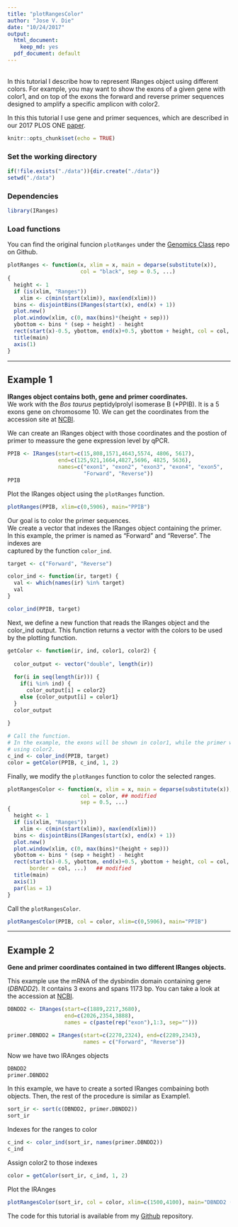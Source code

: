 ```yaml
---
title: "plotRangesColor"
author: "Jose V. Die"
date: "10/24/2017"
output:
  html_document: 
    keep_md: yes
  pdf_document: default
---
```

<br> 
In this tutorial I describe how to represent IRanges object using different colors. 
For example, you may want to show the exons of a given gene with color1, and on 
top of the exons the forward and reverse primer sequences designed to amplify a 
specific amplicon with color2. 


In this this tutorial I use gene and primer sequences, which are described in 
our 2017 PLOS ONE [paper](http://journals.plos.org/plosone/article?id=10.1371/journal.pone.0172674).    

```r
knitr::opts_chunk$set(echo = TRUE)
```

### Set the working directory
```r
if(!file.exists("./data")){dir.create("./data")}
setwd("./data")
```

### Dependencies
```r
library(IRanges)
```

### Load functions
You can find the original funcion `plotRanges` under the [Genomics Class](https://github.com/genomicsclass/ph525x/blob/master/R/plotRanges.R) repo on 
Github. 
```r
plotRanges <- function(x, xlim = x, main = deparse(substitute(x)),
                       col = "black", sep = 0.5, ...)
{
  height <- 1
  if (is(xlim, "Ranges"))
    xlim <- c(min(start(xlim)), max(end(xlim)))
  bins <- disjointBins(IRanges(start(x), end(x) + 1))
  plot.new()
  plot.window(xlim, c(0, max(bins)*(height + sep)))
  ybottom <- bins * (sep + height) - height
  rect(start(x)-0.5, ybottom, end(x)+0.5, ybottom + height, col = col, ...)
  title(main)
  axis(1)
}
```

---

## Example 1
**IRanges object contains both, gene and primer coordinates.**  
We work with the *Bos taurus* peptidylprolyl isomerase B (*PPIB). It is a 5 exons gene on chromosome 10. We can get the coordinates from the accession 
site at [NCBI](https://www.ncbi.nlm.nih.gov/gene?cmd=Retrieve&dopt=full_report&list_uids=281419).   

We can create an IRanges object with those coordinates and the postion of primer 
to meassure the gene expression level by qPCR. 

```r
PPIB <- IRanges(start=c(15,808,1571,4643,5574, 4806, 5617),
                end=c(125,921,1664,4827,5696, 4825, 5636), 
                names=c("exon1", "exon2", "exon3", "exon4", "exon5",
                        "Forward", "Reverse"))
PPIB
```

Plot the IRanges object using the `plotRanges` function. 
```r
plotRanges(PPIB, xlim=c(0,5906), main="PPIB")
```

Our goal is to color the primer sequences.    
We create a vector that indexes the IRanges object containing the primer.   
In this example, the primer is named as "Forward" and "Reverse".  The indexes are  
captured by the function `color_ind`. 
```r
target <- c("Forward", "Reverse")

color_ind <- function(ir, target) {
  val <- which(names(ir) %in% target)
  val
}

color_ind(PPIB, target)
```

Next, we define a new function that reads the IRanges object and the color_ind output. 
This function returns a vector with the colors to be used by the plotting function.
```r

getColor <- function(ir, ind, color1, color2) {
  
  color_output <- vector("double", length(ir))
  
  for(i in seq(length(ir))) {
    if(i %in% ind) {
      color_output[i] = color2}
    else {color_output[i] = color1}
  }
  color_output
  
}

# Call the function. 
# In the example, the exons will be shown in color1, while the primer will be represented 
# using color2.
c_ind <- color_ind(PPIB, target)
color = getColor(PPIB, c_ind, 1, 2)
```

Finally, we modify the `plotRanges` function to color the selected ranges. 
```r

plotRangesColor <- function(x, xlim = x, main = deparse(substitute(x)),
                       col = color, ## modified
                       sep = 0.5, ...)
{
  height <- 1
  if (is(xlim, "Ranges"))
    xlim <- c(min(start(xlim)), max(end(xlim)))
  bins <- disjointBins(IRanges(start(x), end(x) + 1))
  plot.new()
  plot.window(xlim, c(0, max(bins)*(height + sep)))
  ybottom <- bins * (sep + height) - height
  rect(start(x)-0.5, ybottom, end(x)+0.5, ybottom + height, col = col, 
       border = col, ...)   ## modified
  title(main)
  axis(1)
  par(las = 1)
}
```

Call the `plotRangesColor`. 
```r
plotRangesColor(PPIB, col = color, xlim=c(0,5906), main="PPIB")
```

---  

## Example 2
**Gene and primer coordinates contained in two different IRanges objects.**  

This example use the mRNA of the dysbindin domain containing gene (*DBNDD2*). It contains 
3 exons and spans 1173 bp. You can take a look at the accession at [NCBI](
https://www.ncbi.nlm.nih.gov/nuccore/195539544/). 

```r
DBNDD2 <- IRanges(start=c(1889,2217,3680), 
                  end=c(2026,2354,3888), 
                  names = c(paste(rep("exon"),1:3, sep="")))

primer.DBNDD2 = IRanges(start=c(2270,2324), end=c(2289,2343),
                        names = c("Forward", "Reverse"))
```

Now we have two IRAnges objects
```r
DBNDD2
primer.DBNDD2
```


In this example, we have to create a sorted IRanges combaining both objects. Then, 
the rest of the procedure is similar as Example1. 
```r
sort_ir <- sort(c(DBNDD2, primer.DBNDD2))
sort_ir
```

Indexes for the ranges to color
```r
c_ind <- color_ind(sort_ir, names(primer.DBNDD2))
c_ind
```

Assign color2 to those indexes
```r
color = getColor(sort_ir, c_ind, 1, 2)
```

Plot the IRAnges
```r
plotRangesColor(sort_ir, col = color, xlim=c(1500,4100), main="DBNDD2 (AC_000170)")
```

The code for this tutorial is available from my [Github](https://github.com/jdieramon/my-scripts/blob/master/plotRangeColors.R) repository. 
